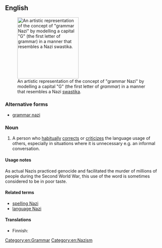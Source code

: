 ==English==
[[File:Grammar Nazi Icon.svg|thumb|200px|upright|An artistic representation of the concept of "grammar Nazi" by modelling a capital "G" (the first letter of ''grammar'') in a manner that resembles a Nazi [[swastika]].]]
===Alternative forms===
* [[grammar nazi]]

===Noun===
{{en-noun|sg=[[grammar]] [[Nazi]]}}
# {{slang|idiomatic}} A person who [[habitually]] [[correct]]s or [[criticize]]s the language usage of others, especially in situations where it is unnecessary e.g. an informal conversation.

====Usage notes====
As actual Nazis practiced genocide and facilitated the murder of millions of people during the Second World War, this use of the word is sometimes considered to be in poor taste.

====Related terms====
* [[spelling Nazi]]
* [[language Nazi]]

====Translations====
{{trans-top|Person who obsesses over orthography}}
* Finnish: {{t|fi|pilkunnussija}}
{{trans-bottom}}

[[Category:en:Grammar]]
[[Category:en:Nazism]]